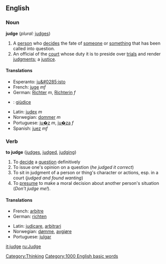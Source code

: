 ==English==

===Noun===
'''judge'''  (''plural:'' [[judges]])
# A [[person]] who [[decide]]s the fate of [[someone]] or [[something]] that has been called into question.
# An official of the [[court]] whose duty it is to preside over [[trial]]s and render [[judgment]]s; a [[justice]].

====Translations====
{{top}}
*Esperanto: [[ju&#0285;isto]]
*French: [[juge]] ''mf''
*German: [[Richter]] ''m'', [[Richterin]] ''f''
*{{it}}: [[giùdice]]
{{mid}}
*Latin: [[judex]] ''m''
*Norwegian: [[dommer]] ''m''
*Portuguese: [[ju�z]] ''m'', [[ju�za]] ''f''
*Spanish: [[juez]] ''mf''
{{bottom}}

===Verb===
'''to judge'''  ([[judges]], [[judged]], [[judging]])
# To [[decide]] a [[question]] definitively
# To issue one's opinion on a question (''he judged it correct'')
# To sit in judgment of a person or thing's character or actions, esp. in a court (''judged and found wanting'')
# To [[presume]] to make a moral decision about another person's situation (''Don't judge me!'').

====Translations====
{{top}}
*French: [[arbitre]]
*German: [[richten]]
{{mid}}
*Latin: [[judicare]], [[arbitrari]]
*Norwegian: [[dømme]], [[avgjøre]]
*Portuguese: [[julgar]]
{{bottom}}

[[Category:Thinking]]
[[Category:1000 English basic words]]

[[it:judge]]
[[ru:Judge]]